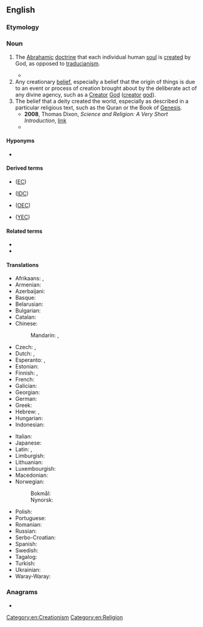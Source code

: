 ==English==
{{wikipedia}}

===Etymology===
{{suffix|en|creation|ism}}

===Noun===
{{en-noun|-|s}}

# {{lb|en|theology}} The [[Abrahamic]] [[doctrine]] that each individual human [[soul]] is [[create]]d by God, as opposed to [[traducianism]].
#* {{quote-book|lang=en|title=The Doctrine of the Incarnation of our Lord Jesus Christ, in its relation to Mankind and to the Church|author=[[w:Robert Isaac Wilberforce|Robert Wilberforce]]|year=1848|passage=the preservation of the race of man is made to grow out of that quickening impulse, which we call the life of humanity. This notion, which was called Traducianism by the schoolmen (the system opposed to it being termed '''Creatianism''' {{SIC}})}}
# Any creationary [[belief]], especially a belief that the origin of things is due to an event or process of creation brought about by the deliberate act of any divine agency, such as a [[Creator]] [[God]] ([[creator]] [[god]]).
# The belief that a deity created the world, especially as described in a particular religious text, such as the Quran or the Book of [[Genesis]].
#* '''2008''', Thomas Dixon, ''Science and Religion: A Very Short Introduction'', [http://books.google.co.uk/books?id=qpT3QAVZ9nsC&pg=PT137&dq=%22 link]
#* {{quote-book|lang=en|title=Natural science and religion, 2 lectures‎|page=89|author=[[w:Asa Gray|Asa Gray]]|year=1880|passage=It must be reasonably clear to all who have taken pains to understand the matter that the true issue as regards design is not between Darwinism and direct '''Creationism''', but between design and fortuity, between any intention or intellectual cause and no intention nor predicable first cause.}}

====Hyponyms====
* {{l|en|intelligent design}}

====Derived terms====
{{der-top}}
* {{l|en|evolutionary creationism}} ([[EC]])
* {{l|en|intelligent-design creationism}} ([[IDC]])
{{der-mid}}
* {{l|en|old-earth creationism}} ([[OEC]])
* {{l|en|young-earth creationism}} ([[YEC]])
{{der-bottom}}

====Related terms====
* {{l|en|creationist}}
* {{l|en|creationistic}}

====Translations====
{{trans-top|any creationary theory or belief system}}
* Afrikaans: {{t|af|kreasionisme}}, {{t|af|skeppingsleer}}
* Armenian: {{t+|hy|կրեացիոնիզմ}}
* Azerbaijani: {{t|az|kreatsionizm}}
* Basque: {{t|eu|kreazionismo}}
* Belarusian: {{t|be|крэацыяні́зм|m}}
* Bulgarian: {{t|bg|креациони́зъм|m}}
* Catalan: {{t|ca|creacionisme|m}}
* Chinese:
*: Mandarin: {{t|cmn|神創論|sc=Hani}}, {{t|cmn|神创论|tr=shénchuànglùn|sc=Hani}}
* Czech: {{t|cs|kreacionismus|m}}, {{t|cs|kreacionalismus|m}} {{qualifier|uncommon}}
* Dutch: {{t+|nl|creationisme|n}}, {{t|nl|scheppingsleer|m}}
* Esperanto: {{t|eo|kreismo}}, {{t|eo|kreacio}}
* Estonian: {{t|et|kreatsionism}}
* Finnish: {{t+|fi|kreationismi}}, {{t|fi|luomisusko}}
* French: {{t+|fr|créationnisme|m}}
* Galician: {{t|gl|creacionismo|m}}
* Georgian: {{t|ka|კრეაციონიზმი}}
* German: {{t+|de|Kreationismus|m}}
* Greek: {{t+|el|δημιουργισμός|m}}
* Hebrew: {{t+|he|בריאתנות|f|tr=briatánut}}, {{t+|he|בְּרִיאָתָנוּת|f|tr=briatánut}}
* Hungarian: {{t|hu|kreacionizmus}}
* Indonesian: {{t|id|kreasionisme}}
{{trans-mid}}
* Italian: {{t+|it|creazionismo|m}}
* Japanese: {{t|ja|創造論|tr=そうぞうろん, sōzōron}}
* Latin: {{t|la|demiurgismus|m}}, {{t|la|creationismus|m}}
* Limburgish: {{t+|li|creationisme|n}}
* Lithuanian: {{t|lt|kreacionizmas|m}}
* Luxembourgish: {{t|lb|Kreationismus|m}}
* Macedonian: {{t|mk|креациони́зам|m}}
* Norwegian:
*: Bokmål: {{t|nb|kreasjonisme|m}}
*: Nynorsk: {{t|nn|kreasjonisme|m}}
* Polish: {{t+|pl|kreacjonizm|m}}
* Portuguese: {{t+|pt|criacionismo|m}}
* Romanian: {{t+|ro|creaționism|n}}
* Russian: {{t+|ru|креациони́зм|m}}
* Serbo-Croatian: {{t+|sh|kreacionizam|m}}
* Spanish: {{t|es|creacionismo|m}}
* Swedish: {{t|sv|kreationism|c}}
* Tagalog: {{t|tl|kreasyonismo}}
* Turkish: {{t|tr|yaratılışçılık}}
* Ukrainian: {{t|uk|креаціоні́зм|m}}
* Waray-Waray: {{t|war|kreasyonismo}}
{{trans-bottom}}

===Anagrams===
* {{anagrams|en|a=aceiimnorst|Marcionites|anisometric|miscreation|reactionism|romanticise}}

[[Category:en:Creationism]]
[[Category:en:Religion]]